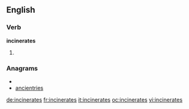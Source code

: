 ==English==

===Verb===
'''incinerates'''

# {{third-person singular of|[[incinerate]]}}

===Anagrams===
* {{alphagram|aceeiinnrst}}
* [[ancientries#English|ancientries]]

[[de:incinerates]]
[[fr:incinerates]]
[[it:incinerates]]
[[oc:incinerates]]
[[vi:incinerates]]
